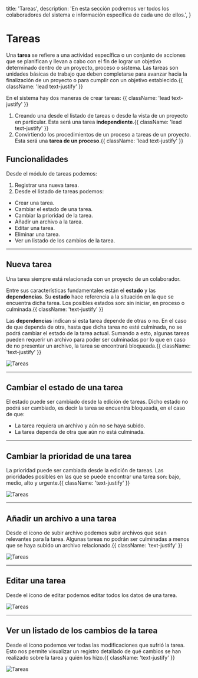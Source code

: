   title: 'Tareas',
  description:
    'En esta sección podremos ver todos los colaboradores del sistema e información específica de cada uno de ellos.',
}

# Tareas

Una **tarea** se refiere a una actividad específica o un conjunto de acciones que se planifican y llevan a cabo con el fin de lograr un objetivo determinado dentro de un proyecto, proceso o sistema. Las tareas son unidades básicas de trabajo que deben completarse para avanzar hacia la finalización de un proyecto o para cumplir con un objetivo establecido.{{ className: 'lead text-justify' }}

En el sistema hay dos maneras de crear tareas: {{ className: 'lead text-justify' }}

1. Creando una desde el listado de tareas o desde la vista de un proyecto en particular. Esta será una tarea **independiente**.{{ className: 'lead text-justify' }}
2. Convirtiendo los procedimientos de un proceso a tareas de un proyecto. Esta será una **tarea de un proceso**.{{ className: 'lead text-justify' }}

## Funcionalidades

Desde el módulo de tareas podemos:

1. Registrar una nueva tarea.
2. Desde el listado de tareas podemos:

- Crear una tarea.
- Cambiar el estado de una tarea.
- Cambiar la prioridad de la tarea.
- Añadir un archivo a la tarea.
- Editar una tarea.
- Eliminar una tarea.
- Ver un listado de los cambios de la tarea.

---

## Nueva tarea

Una tarea siempre está relacionada con un proyecto de un colaborador.

Entre sus características fundamentales están el **estado** y las **dependencias**.
Su **estado** hace referencia a la situación en la que se encuentra dicha tarea. Los posibles estados son: sin iniciar, en proceso o culminada.{{ className: 'text-justify' }}

Las **dependencias** indican si esta tarea depende de otras o no. En el caso de que dependa de otra, hasta que dicha tarea no esté culminada, no se podrá cambiar el estado de la tarea actual.
Sumando a esto, algunas tareas pueden requerir un archivo para poder ser culminadas por lo que en caso de no presentar un archivo, la tarea se encontrará bloqueada.{{ className: 'text-justify' }}

<Image src="/images/tareas-1.png" alt="Tareas" width={1085} height={923} />

---

## Cambiar el estado de una tarea

El estado puede ser cambiado desde la edición de tareas. Dicho estado no podrá ser cambiado, es decir la tarea se encuentra bloqueada, en el caso de que:

- La tarea requiera un archivo y aún no se haya subido.
- La tarea dependa de otra que aún no está culminada.

---

## Cambiar la prioridad de una tarea

La prioridad puede ser cambiada desde la edición de tareas. Las prioridades posibles en las que se puede encontrar una tarea son: bajo, medio, alto y urgente.{{ className: 'text-justify' }}

<Image src="/images/tareas-2.png" alt="Tareas" width={1085} height={928} />

---

## Añadir un archivo a una tarea

Desde el ícono de subir archivo <NoteAddIcon/> podemos subir archivos que sean relevantes para la tarea. Algunas tareas no podrán ser culminadas a menos que se haya subido un archivo relacionado.{{ className: 'text-justify' }}

<Image src="/images/tareas-1.png" alt="Tareas" width={1085} height={928} />

---

## Editar una tarea

Desde el ícono de editar <ModeEditIcon /> podemos editar todos los datos de una tarea.

<Image src="/images/tareas-1.png" alt="Tareas" width={1085} height={928} />

---

## Ver un listado de los cambios de la tarea

Desde el ícono <VisibilityIcon/> podemos ver todas las modificaciones que sufrió la tarea. Esto nos permite visualizar un registro detallado de qué cambios se han realizado sobre la tarea y quién los hizo.{{ className: 'text-justify' }}

<Image src="/images/tareas-3.png" alt="Tareas" width={1090} height={712} />


